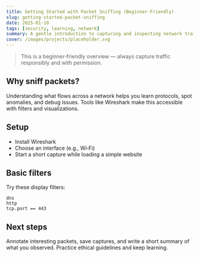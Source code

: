 ```yaml
---
title: Getting Started with Packet Sniffing (Beginner‑Friendly)
slug: getting-started-packet-sniffing
date: 2025-01-10
tags: [security, learning, network]
summary: A gentle introduction to capturing and inspecting network traffic responsibly.
cover: /images/projects/placeholder.svg
---
```


> This is a beginner‑friendly overview — always capture traffic responsibly and with permission.

## Why sniff packets?

Understanding what flows across a network helps you learn protocols, spot anomalies, and debug issues. Tools like Wireshark make this accessible with filters and visualizations.

## Setup

- Install Wireshark
- Choose an interface (e.g., Wi‑Fi)
- Start a short capture while loading a simple website

## Basic filters

Try these display filters:

```
dns
http
tcp.port == 443
```

## Next steps

Annotate interesting packets, save captures, and write a short summary of what you observed. Practice ethical guidelines and keep learning.

